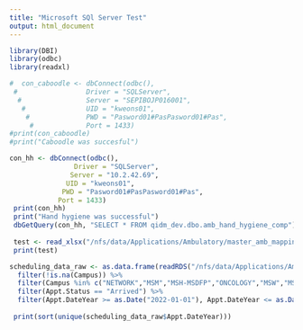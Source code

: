 ---
title: "Microsoft SQl Server Test"
output: html_document
---

```{r setup}
library(DBI)
library(odbc)
library(readxl)

#  con_caboodle <- dbConnect(odbc(),
 #                 Driver = "SQLServer",
  #                Server = "SEPIBOJP016001",
   #               UID = "kweons01",
    #              PWD = "Pasword01#PasPasword01#Pas",
     #             Port = 1433)              
#print(con_caboodle)
#print("Caboodle was succesful")
```
```{r}
con_hh <- dbConnect(odbc(),
                Driver = "SQLServer",
               Server = "10.2.42.69",
              UID = "kweons01",
             PWD = "Pasword01#PasPasword01#Pas",
            Port = 1433)     
 print(con_hh)
 print("Hand hygiene was successful")
 dbGetQuery(con_hh, "SELECT * FROM qidm_dev.dbo.amb_hand_hygiene_comp")
  
 test <- read_xlsx("/nfs/data/Applications/Ambulatory/master_amb_mapping.xlsx")
 print(test)
```
```{r}
scheduling_data_raw <- as.data.frame(readRDS("/nfs/data/Applications/Ambulatory/Data_Updated/historical_data.rds")) %>%
  filter(!is.na(Campus)) %>%
  filter(Campus %in% c("NETWORK","MSM","MSH-MSDFP","ONCOLOGY","MSW","MSBI","MSUS","MSH- AMBULATORY CARE","MSDD")) %>%
  filter(Appt.Status == "Arrived") %>%
  filter(Appt.DateYear >= as.Date("2022-01-01"), Appt.DateYear <= as.Date("2022-08-01")) 
 
 print(sort(unique(scheduling_data_raw$Appt.DateYear)))
```

